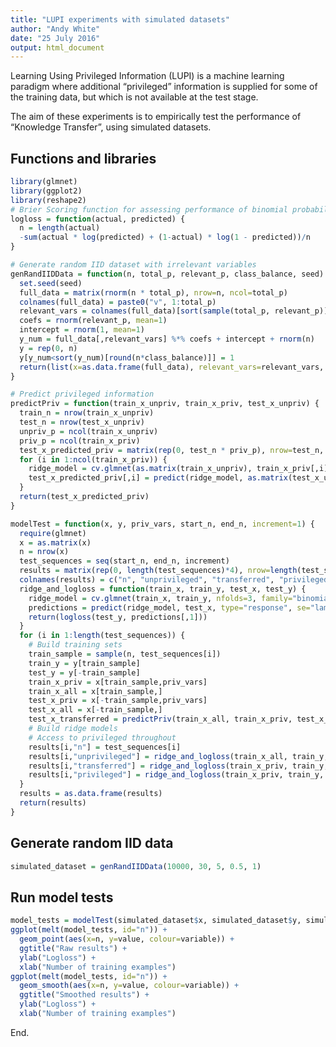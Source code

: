 ---
title: "LUPI experiments with simulated datasets"
author: "Andy White"
date: "25 July 2016"
output: html_document
---

Learning Using Privileged Information (LUPI) is a machine learning paradigm where additional "privileged" information is supplied for some of the training data, but which is not available at the test stage.

The aim of these experiments is to empirically test the performance of "Knowledge Transfer", using simulated datasets.

## Functions and libraries

```{r}
library(glmnet)
library(ggplot2)
library(reshape2)
# Brier Scoring function for assessing performance of binomial probability scores
logloss = function(actual, predicted) {
  n = length(actual)
  -sum(actual * log(predicted) + (1-actual) * log(1 - predicted))/n
}

# Generate random IID dataset with irrelevant variables
genRandIIDData = function(n, total_p, relevant_p, class_balance, seed) {
  set.seed(seed)
  full_data = matrix(rnorm(n * total_p), nrow=n, ncol=total_p)
  colnames(full_data) = paste0("v", 1:total_p)
  relevant_vars = colnames(full_data)[sort(sample(total_p, relevant_p))]
  coefs = rnorm(relevant_p, mean=1)
  intercept = rnorm(1, mean=1)
  y_num = full_data[,relevant_vars] %*% coefs + intercept + rnorm(n)
  y = rep(0, n)
  y[y_num<sort(y_num)[round(n*class_balance)]] = 1
  return(list(x=as.data.frame(full_data), relevant_vars=relevant_vars, coefs=coefs, intercept=intercept, y_num=y_num, y=y))
}

# Predict privileged information
predictPriv = function(train_x_unpriv, train_x_priv, test_x_unpriv) {
  train_n = nrow(train_x_unpriv)
  test_n = nrow(test_x_unpriv)
  unpriv_p = ncol(train_x_unpriv)
  priv_p = ncol(train_x_priv)
  test_x_predicted_priv = matrix(rep(0, test_n * priv_p), nrow=test_n, ncol=priv_p)
  for (i in 1:ncol(train_x_priv)) {
    ridge_model = cv.glmnet(as.matrix(train_x_unpriv), train_x_priv[,i], nfolds=3, family="gaussian")
    test_x_predicted_priv[,i] = predict(ridge_model, as.matrix(test_x_unpriv), se="lambda.min")[,1]
  }
  return(test_x_predicted_priv)
}

modelTest = function(x, y, priv_vars, start_n, end_n, increment=1) {
  require(glmnet)
  x = as.matrix(x)
  n = nrow(x)
  test_sequences = seq(start_n, end_n, increment)
  results = matrix(rep(0, length(test_sequences)*4), nrow=length(test_sequences), ncol=4)
  colnames(results) = c("n", "unprivileged", "transferred", "privileged")
  ridge_and_logloss = function(train_x, train_y, test_x, test_y) {
    ridge_model = cv.glmnet(train_x, train_y, nfolds=3, family="binomial")
    predictions = predict(ridge_model, test_x, type="response", se="lambda.min")
    return(logloss(test_y, predictions[,1]))
  }
  for (i in 1:length(test_sequences)) {
    # Build training sets
    train_sample = sample(n, test_sequences[i])
    train_y = y[train_sample]
    test_y = y[-train_sample]
    train_x_priv = x[train_sample,priv_vars]
    train_x_all = x[train_sample,]
    test_x_priv = x[-train_sample,priv_vars]
    test_x_all = x[-train_sample,]
    test_x_transferred = predictPriv(train_x_all, train_x_priv, test_x_all)
    # Build ridge models
    # Access to privileged throughout
    results[i,"n"] = test_sequences[i]
    results[i,"unprivileged"] = ridge_and_logloss(train_x_all, train_y, test_x_all, test_y)
    results[i,"transferred"] = ridge_and_logloss(train_x_priv, train_y, test_x_transferred, test_y)
    results[i,"privileged"] = ridge_and_logloss(train_x_priv, train_y, test_x_priv, test_y)
  }
  results = as.data.frame(results)
  return(results)
}
```

## Generate random IID data

```{r}
simulated_dataset = genRandIIDData(10000, 30, 5, 0.5, 1)
```

## Run model tests

```{r}
model_tests = modelTest(simulated_dataset$x, simulated_dataset$y, simulated_dataset$relevant_vars, 40, 2000, 5)
ggplot(melt(model_tests, id="n")) +
  geom_point(aes(x=n, y=value, colour=variable)) +
  ggtitle("Raw results") +
  ylab("Logloss") +
  xlab("Number of training examples")
ggplot(melt(model_tests, id="n")) +
  geom_smooth(aes(x=n, y=value, colour=variable)) +
  ggtitle("Smoothed results") +
  ylab("Logloss") +
  xlab("Number of training examples")
```

End.